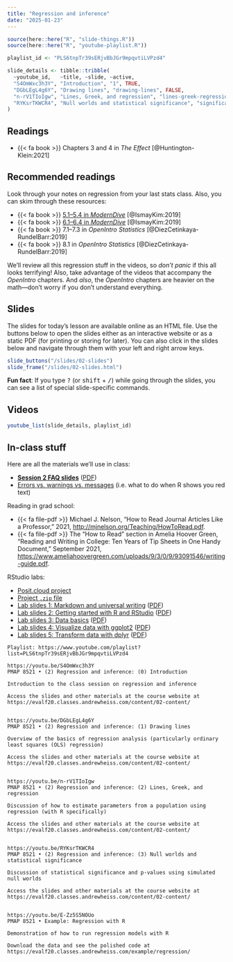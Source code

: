```yaml
---
title: "Regression and inference"
date: "2025-01-23"
---
```


```r
source(here::here("R", "slide-things.R"))
source(here::here("R", "youtube-playlist.R"))

playlist_id <- "PLS6tnpTr39sERjvBbJGr9mpqvtiLVPzd4"

slide_details <- tibble::tribble(
  ~youtube_id,   ~title, ~slide, ~active,
  "S4OmWxc3h3Y", "Introduction", "1", TRUE,
  "DGbLEgL4g6Y", "Drawing lines", "drawing-lines", FALSE,
  "n-rV1TIoIgw", "Lines, Greek, and regression", "lines-greek-regression", FALSE,
  "RYKsrTKWCR4", "Null worlds and statistical significance", "significance", FALSE
)
```

## Readings

- {{< fa book >}} Chapters 3 and 4 in *The Effect* [@Huntington-Klein:2021]


## Recommended readings

Look through your notes on regression from your last stats class. Also, you can skim through these resources:

- {{< fa book >}} [5.1–5.4 in *ModernDive*](https://moderndive.com/5-regression.html) [@IsmayKim:2019]
- {{< fa book >}} [6.1–6.4 in *ModernDive*](https://moderndive.com/6-multiple-regression.html) [@IsmayKim:2019]
- {{< fa book >}} 7.1–7.3 in *OpenIntro Statistics* [@DiezCetinkaya-RundelBarr:2019]
- {{< fa book >}} 8.1 in *OpenIntro Statistics* [@DiezCetinkaya-RundelBarr:2019]

We'll review all this regression stuff in the videos, so *don't panic* if this all looks terrifying! Also, take advantage of the videos that accompany the *OpenIntro* chapters. And *also*, the *OpenIntro* chapters are heavier on the math—don't worry if you don't understand everything.



## Slides

The slides for today's lesson are available online as an HTML file. Use the buttons below to open the slides either as an interactive website or as a static PDF (for printing or storing for later). You can also click in the slides below and navigate through them with your left and right arrow keys.

```r
slide_buttons("/slides/02-slides")
slide_frame("/slides/02-slides.html")
```

:::{.callout-tip}
**Fun fact**: If you type <kbd>?</kbd> (or <kbd>shift</kbd> + <kbd>/</kbd>) while going through the slides, you can see a list of special slide-specific commands.
:::


## Videos

```r
youtube_list(slide_details, playlist_id)
```


## In-class stuff

Here are all the materials we'll use in class:

- [**Session 2 FAQ slides**](/slides/02-class.html) ([PDF](/slides/02-class.pdf))
- [Errors vs. warnings vs. messages](https://moderndive.com/1-getting-started.html#messages) (i.e. what to do when R shows you red text)

Reading in grad school:

- {{< fa file-pdf >}} Michael J. Nelson, “How to Read Journal Articles Like a Professor,” 2021, <http://mjnelson.org/Teaching/HowToRead.pdf>.
- {{< fa file-pdf >}} The “How to Read” section in Amelia Hoover Green, “Reading and Writing in College: Ten Years of Tip Sheets in One Handy Document,” September 2021, <https://www.ameliahoovergreen.com/uploads/9/3/0/9/93091546/writing-guide.pdf>.

RStudio labs:

- [Posit.cloud project](https://posit.cloud/spaces/599025/content/9558596)
- [Project `.zip` file](/projects/01-class.zip)
- [Lab slides 1: Markdown and universal writing](/slides/01-class_01_markdown-writing.html) ([PDF](/slides/01-class_01_markdown-writing.pdf))
- [Lab slides 2: Getting started with R and RStudio](/slides/01-class_02-getting-started.html) ([PDF](/slides/01-class_02-getting-started.pdf))
- [Lab slides 3: Data basics](/slides/01-class_03_data-basics.html) ([PDF](/slides/01-class_03_data-basics.pdf))
- [Lab slides 4: Visualize data with ggplot2](/slides/01-class_04_visualize-data.html) ([PDF](/slides/01-class_04_visualize-data.pdf))
- [Lab slides 5: Transform data with dplyr](/slides/01-class_05_transform-data.html) ([PDF](/slides/01-class_05_transform-data.pdf))


```verbatim
Playlist: https://www.youtube.com/playlist?list=PLS6tnpTr39sERjvBbJGr9mpqvtiLVPzd4

https://youtu.be/S4OmWxc3h3Y
PMAP 8521 • (2) Regression and inference: (0) Introduction

Introduction to the class session on regression and inference

Access the slides and other materials at the course website at https://evalf20.classes.andrewheiss.com/content/02-content/


https://youtu.be/DGbLEgL4g6Y
PMAP 8521 • (2) Regression and inference: (1) Drawing lines

Overview of the basics of regression analysis (particularly ordinary least squares (OLS) regression)

Access the slides and other materials at the course website at https://evalf20.classes.andrewheiss.com/content/02-content/

  
https://youtu.be/n-rV1TIoIgw
PMAP 8521 • (2) Regression and inference: (2) Lines, Greek, and regression

Discussion of how to estimate parameters from a population using regression (with R specifically)

Access the slides and other materials at the course website at https://evalf20.classes.andrewheiss.com/content/02-content/


https://youtu.be/RYKsrTKWCR4
PMAP 8521 • (2) Regression and inference: (3) Null worlds and statistical significance

Discussion of statistical significance and p-values using simulated null worlds

Access the slides and other materials at the course website at https://evalf20.classes.andrewheiss.com/content/02-content/


https://youtu.be/E-Zz5S5NOUo
PMAP 8521 • Example: Regression with R

Demonstration of how to run regression models with R

Download the data and see the polished code at https://evalf20.classes.andrewheiss.com/example/regression/
```

